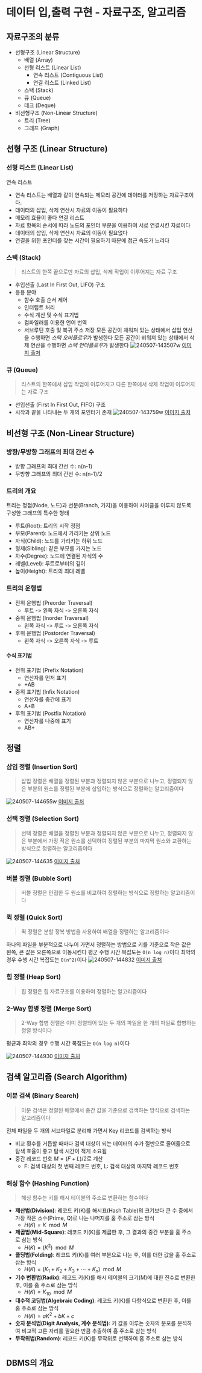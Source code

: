# 데이터 입,출력 구현 - 자료구조, 알고리즘
## 자료구조의 분류
- 선형구조 (Linear Structure)
	- 배열 (Array)
	- 선형 리스트 (Linear List)
		- 연속 리스트 (Contiguous List)
		- 연결 리스트 (Linked List)
	- 스택 (Stack)
	- 큐 (Queue)
	- 데크 (Deque)
- 비선형구조 (Non-Linear Structure)
	- 트리 (Tree)
	- 그래프 (Graph)

## 선형 구조 (Linear Structure)
### 선형 리스트 (Linear List)
연속 리스트
- 연속 리스트는 배열과 같이 연속되는 메모리 공간에 데이터를 저장하는 자료구조이다.
- 데이터의 삽입, 삭제 연산시 자료의 이동이 필요하다
- 메모리 효율이 좋다
연결 리스트
- 자료 항목의 순서에 따라 노드의 포인터 부분을 이용하여 서로 연결시킨 자료이다
- 데이터의 삽입, 삭제 연산시 자료의 이동이 필요없다
- 연결을 위한 포인터를 찾는 시간이 필요하기 때문에 접근 속도가 느리다

### 스택 (Stack)
> 리스트의 한쪽 끝으로만 자료의 삽입, 삭제 작업이 이루어지는 자료 구조

- 후입선출 (Last In First Out, LIFO) 구조
- 응용 분야
	- 함수 호출 순서 제어
	- 인터럽트 처리
	- 수식 계산 및 수식 표기법
	- 컴파일러를 이용한 언어 번역
	- 서브루틴 호출 및 복귀 주소 저장
모든 공간이 채워져 있는 상태에서 삽입 연산을 수행하면 *스택 오버플로우*가 발생한다
모든 공간이 비워져 있는 상태에서 삭제 연산을 수행하면 *스택 언더플로우*가 발생한다
![240507-143507w](/posts/240507-143507.png)
[이미지 출처](https://www.geeksforgeeks.org/stack-data-structure/)

### 큐 (Queue)
> 리스트의 한쪽에서 삽입 작업이 이루어지고 다른 한쪽에서 삭제 작업이 이루어지는 자료 구조

- 선입선출 (First In First Out, FIFO) 구조
- 시작과 끝을 나타내는 두 개의 포인터가 존재
![240507-143759w](/posts/240507-143759.png)
[이미지 출처](https://www.geeksforgeeks.org/queue-data-structure/)


## 비선형 구조 (Non-Linear Structure)
### 방향/무방향 그래프의 최대 간선 수
- 방향 그래프의 최대 간선 수: n(n-1)
- 무방향 그래프의 최대 간선 수: n(n-1)/2
### 트리의 개요
트리는 정점(Node, 노드)과 선분(Branch, 가지)을 이용하여 사이클을 이루지 않도록 구성한 그래프의 특수한 형태
- 루트(Root): 트리의 시작 정점
- 부모(Parent): 노드에서 가리키는 상위 노드
- 자식(Child): 노드를 가리키는 하위 노드
- 형제(Sibling): 같은 부모를 가지는 노드
- 차수(Degree): 노드에 연결된 자식의 수
- 레벨(Level): 루트로부터의 깊이
- 높이(Height): 트리의 최대 레벨

### 트리의 운행법
- 전위 운행법 (Preorder Traversal)
	- 루트 -> 왼쪽 자식 -> 오른쪽 자식
- 중위 운행법 (Inorder Traversal)
	- 왼쪽 자식 -> 루트 -> 오른쪽 자식
- 후위 운행법 (Postorder Traversal)
	- 왼쪽 자식 -> 오른쪽 자식 -> 루트

#### 수식 표기법
- 전위 표기법 (Prefix Notation)
	- 연산자를 먼저 표기
	- +AB
- 중위 표기법 (Infix Notation)
	- 연산자를 중간에 표기
	- A+B
- 후위 표기법 (Postfix Notation)
	- 연산자를 나중에 표기
	- AB+

## 정렬
### 삽입 정렬 (Insertion Sort)
> 삽입 정렬은 배열을 정렬된 부분과 정렬되지 않은 부분으로 나누고, 정렬되지 않은 부분의 원소를 정렬된 부분에 삽입하는 방식으로 정렬하는 알고리즘이다

![240507-144655w](/posts/240507-144655.png)
[이미지 출처](https://dev.to/harshanalk/data-sorting-1k86)

### 선택 정렬 (Selection Sort)
> 선택 정렬은 배열을 정렬된 부분과 정렬되지 않은 부분으로 나누고, 정렬되지 않은 부분에서 가장 작은 원소를 선택하여 정렬된 부분의 마지막 원소와 교환하는 방식으로 정렬하는 알고리즘이다

![240507-144635](/posts/240507-144635.png)
[이미지 출처](https://dev.to/harshanalk/data-sorting-1k86)

### 버블 정렬 (Bubble Sort)
> 버블 정렬은 인접한 두 원소를 비교하여 정렬하는 방식으로 정렬하는 알고리즘이다

### 퀵 정렬 (Quick Sort)
> 퀵 정렬은 분할 정복 방법을 사용하여 배열을 정렬하는 알고리즘이다

하나의 파일을 부분적으로 나누어 가면서 정렬하는 방법으로 키를 기준으로 작은 값은 왼쪽, 큰 값은 오른쪽으로 이동시킨다
평군 수행 시간 복잡도는 `O(n log n)`이다
최악의 경우 수행 시간 복잡도는 `O(n^2)`이다
![240507-144832](/posts/240507-144832.png)
[이미지 출처](https://dev.to/harshanalk/data-sorting-1k86)

### 힙 정렬 (Heap Sort)
> 힙 정렬은 힙 자료구조를 이용하여 정렬하는 알고리즘이다

### 2-Way 합병 정렬 (Merge Sort)
> 2-Way 합병 정렬은 이미 정렬되어 있는 두 개의 파일을 한 개의 파일로 합병하는 정렬 방식이다

평균과 최악의 경우 수행 시간 복잡도는 `O(n log n)`이다

![240507-144930](/posts/240507-144930.png)
[이미지 출처](https://www.upgrad.com/blog/sorting-in-data-structure-with-examples/)

## 검색 알고리즘 (Search Algorithm)
### 이분 검색 (Binary Search)
> 이분 검색은 정렬된 배열에서 중간 값을 기준으로 검색하는 방식으로 검색하는 알고리즘이다

전체 파일을 두 개의 서브파일로 분리해 가면서 Key 리코드를 검색하는 방식
- 비교 횟수를 거듭할 때마다 검색 대상이 되는 데이터의 수가 절반으로 줄어듦으로 탐색 효율이 좋고 탐색 시간이 적게 소요됨
- 중간 레코드 번호 $M=(F+L)/2$로 계산
	- F: 검색 대상의 첫 번째 레코드 번호, L: 검색 대상의 마지막 레코드 번호

### 해싱 함수 (Hashing Function)
> 해싱 함수는 키를 해시 테이블의 주소로 변환하는 함수이다

- **제산법(Division)**: 레코드 키(K)를 해시표(Hash Table)의 크기보다 큰 수 중에서 가장 작은 소수(Prime, Q)로 나는 나머지를 홈 주소로 삼는 방식
	- $H(K) = K \mod M$
- **제곱법(Mid-Square)**: 레코드 키(K)를 제곱한 후, 그 결과의 중간 부분을 홈 주소로 삼는 방식
	- $H(K) = (K^2) \mod M$
- **폴딩법(Folding)**: 레코드 키(K)를 여러 부분으로 나눈 후, 이를 더한 값을 홈 주소로 삼는 방식
	- $H(K) = (K_1 + K_2 + K_3 + \cdots + K_n) \mod M$
- **기수 변환법(Radix)**: 레코드 키(K)를 해시 테이블의 크기(M)에 대한 진수로 변환한 후, 이를 홈 주소로 삼는 방식
	- $H(K) = K_{10} \mod M$
- **대수적 코딩법(Algebraic Coding)**: 레코드 키(K)를 다항식으로 변환한 후, 이를 홈 주소로 삼는 방식
	- $H(K) = aK^2 + bK + c$
- **숫자 분석법(Digit Analysis, 계수 분석법)**: 키 값을 이루는 숫자의 분포를 분석하여 비교적 고른 자리를 필요한 만큼 추출하여 홈 주소로 삼는 방식
- **무작위법(Random)**: 레코드 키(K)를 무작위로 선택하여 홈 주소로 삼는 방식

# 
## DBMS의 개요
